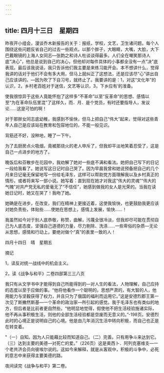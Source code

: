 ```yaml
---
---
---
```

title: 四月十三日　星期四
---




昨夜开小组会，漫谈乔木新报告的关于：报纸，学校，文艺，卫生诸问题。每个人围绕这些问题反省自己的过去一些观点。以那个胖子，大眼睛，大嘴，大脸，大下巴戴眼镜的上海人女同志―张韵之和诗人杜谈谈得最多。人们全在嘲笑那诗人底“决心”，他总是说到自己的决心，但他却对每件具体的小事都全没有一点“决”底表现。最后该我说话，我只告诉他们我主要是来练习能开会。本不想讲什么，觉得我讲的话对于他们不会有多大用，但马上就纠正了这想法，还是应该尽“心”讲出自己应该讲的。―因为吹了下自习号，就终止了。我要讲的是：1，对这“文化年”的认识，2，乡村老百姓对于迷信，文艺等认识，3，下乡应有‘的准备。

使我很惊异于这些人竟能怀抱了这样多“不革命”以至“反革命”的思想、感情以至“为在革命队伍里混”了这样久，而．月．是个党员，有时还要指导人，发议论……这是可怕的啊！

对于那胖女同志底幼稚，我感到不愉快，但马上把自己“伟大”起来，觉得对这些青年人自己是应该站在教育和包容地位的，不能一般见识。

背筋还不好，没种地，睡了一下午。

为了去厨房点火吸烟，竟被那烧火的老人申斥了，但我却平淡地笑着忍受了，这是自己一点进步的地方了。

晚饭后和芬散步在花园中，我劝解了她对一些底不满和看法。她把自己写下的日记一段给我看了。她说写这日记时自己哭了。因为早晨我曾和她说预备把自己的几个月来日记毫无保留地写一份给毛泽东，这样可以帮助党方面理解我以及乡村真正的情形，或者将来写一部小说。她写着：直到现在她才对我这“伟大的灵魂”“伟大的气魄”对共产党无私的爱毫无了“不信任”，她感到做我的女人是光荣的。当我在读她日记时，她又在哭了！我吻了她。

她确是在进步，在改变，我们在精神上更接近着，这使我愉快，也更鼓励我更应该对她负责些，体贴些……使她在思想上，感情上发展，愉快……！

我虽然如今对于别人底恭敬，称赞，曲解，污蔑全很冷淡，但我却尽可能在贯彻自己为人底态度，坚强自己道德的力量，尽力剔除、洗涤……一些卑俗的杂质―无论从思想，感情和行动上，要绝对做个“真”的表里一致的人！





四月十四日　晴　星期五


摘记

1，读反对统一战线中的机会主义。

2，读《战争与和平》二卷四部第三三八页

我只有从文学书中才能得到自己所能得到的―对人生的看法，人物理解，自己应持的态度以至于应做的事。“他将他看作一个聪明的，思想严肃的，有大智的人，他用能力与坚毅获得了权力，并且只为了俄国的福利而运用它。”这是安德烈郡王第一次见了斯撇然斯基―一个革命的政治家―所引起的感觉。我于毛泽东也有类似的地方，但后者是比前者更自然些。“他明显地觉得，假使他不把生活经验施诸实际，他不再从事积极生活，则他的全部生活经验都是空废而无意义的。”-198页。安德烈此时的心境正是说明自己的心境。他是由几年消沉生活中转向积极，而自己也正是在转变着。

"（一）自知。因为人只能藉比较而知道自己。（二）完善。只有用争斗来达到它。（三）达到主要的美德―对死亡的爱。”（226页）这是奥西卜．阿列克塞维支―一个老共济会员向彼埃尔说的。这如今来解释，就是从客观中，积极的斗争中，必死的意志中来获得主要美德的路。

夜间读完《战争与和平》第二卷。